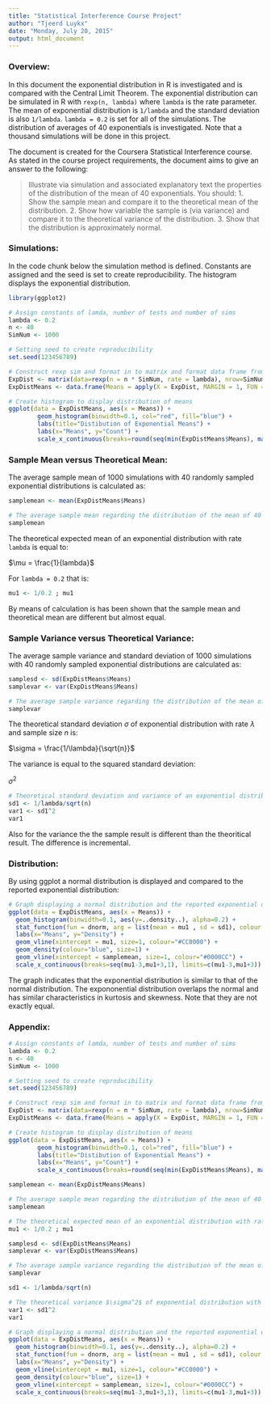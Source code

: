 ```yaml
---
title: "Statistical Interference Course Project"
author: "Tjeerd Luykx"
date: "Monday, July 20, 2015"
output: html_document
---
```


### Overview:

In this document the exponential distribution in R is investigated and is compared with the Central Limit Theorem. The exponential distribution can be simulated in R with ```rexp(n, lambda)``` where ```lambda``` is the rate parameter. The mean of exponential distribution is ```1/lambda``` and the standard deviation is also ```1/lambda```. ```lambda = 0.2``` is set for all of the simulations. The distribution of averages of 40 exponentials is investigated. Note that a thousand simulations will be done in this project.

The document is created for the Coursera Statistical Interference course. As stated in the course project requirements, the document aims to give an answer to the following:

> Illustrate via simulation and associated explanatory text the properties of the distribution of the mean of 40 exponentials. You should:
> 1. Show the sample mean and compare it to the theoretical mean of the distribution.
> 2. Show how variable the sample is (via variance) and compare it to the theoretical variance of the distribution.
> 3. Show that the distribution is approximately normal.

### Simulations:

In the code chunk below the simulation method is defined. Constants are assigned and the seed is set to create reproducibility. The histogram displays the exponential distribution. 

```r
library(ggplot2)

# Assign constants of lamda, number of tests and number of sims
lambda <- 0.2 
n <- 40 
SimNum <- 1000 

# Setting seed to create reproducibility
set.seed(123456789)

# Construct rexp sim and format in to matrix and format data frame from means
ExpDist <- matrix(data=rexp(n = n * SimNum, rate = lambda), nrow=SimNum)
ExpDistMeans <- data.frame(Means = apply(X = ExpDist, MARGIN = 1, FUN = mean))

# Create histogram to display distribution of means
ggplot(data = ExpDistMeans, aes(x = Means)) + 
        geom_histogram(binwidth=0.1, col="red", fill="blue") +
        labs(title="Distibution of Exponential Means") +
        labs(x="Means", y="Count") +
        scale_x_continuous(breaks=round(seq(min(ExpDistMeans$Means), max(ExpDistMeans$Means), by=1)))
```

### Sample Mean versus Theoretical Mean:

The average sample mean of 1000 simulations with 40 randomly sampled exponential distributions is calculated as:

```r
samplemean <- mean(ExpDistMeans$Means)

# The average sample mean regarding the distribution of the mean of 40 exponentials is centered at:
samplemean
```

The theoretical expected mean of an exponential distribution with rate ```lambda``` is equal to:

$\mu = \frac{1}{lambda}$

For ```lambda = 0.2``` that is:

```r
mu1 <- 1/0.2 ; mu1
```

By means of calculation is has been shown that the sample mean and theoretical mean are different but almost equal. 

### Sample Variance versus Theoretical Variance:

The average sample variance and standard deviation of 1000 simulations with 40 randomly sampled exponential distributions are calculated as:

```r
samplesd <- sd(ExpDistMeans$Means)
samplevar <- var(ExpDistMeans$Means)

# The average sample variance regarding the distribution of the mean of 40 exponentials is:
samplevar

```

The theoretical standard deviation $\sigma$ of exponential distribution with rate $\lambda$ and sample size $n$ is:

$\sigma = \frac{1/\lambda}{\sqrt{n}}$

The variance is equal to the squared standard deviation:

$\sigma^2$

```r
# Theoretical standard deviation and variance of an exponential distribution:
sd1 <- 1/lambda/sqrt(n)
var1 <- sd1^2
var1
```

Also for the variance the the sample result is different than the theoritical result. The difference is incremental. 

### Distribution:

By using ggplot a normal distribution is displayed and compared to the reported exponential distribution:

```r
# Graph displaying a normal distribution and the reported exponential distribution.
ggplot(data = ExpDistMeans, aes(x = Means)) + 
  geom_histogram(binwidth=0.1, aes(y=..density..), alpha=0.2) + 
  stat_function(fun = dnorm, arg = list(mean = mu1 , sd = sd1), colour = "red", size=1) +
  labs(x="Means", y="Density") +
  geom_vline(xintercept = mu1, size=1, colour="#CC0000") +
  geom_density(colour="blue", size=1) +
  geom_vline(xintercept = samplemean, size=1, colour="#0000CC") + 
  scale_x_continuous(breaks=seq(mu1-3,mu1+3,1), limits=c(mu1-3,mu1+3)) 
```

The graph indicates that the exponential distribution is similar to that of the normal distribution. The expononential distribution overlaps the normal and has similar characteristics in kurtosis and skewness. Note that they are not exactly equal. 

### Appendix:

```r
# Assign constants of lamda, number of tests and number of sims
lambda <- 0.2 
n <- 40 
SimNum <- 1000 

# Setting seed to create reproducibility
set.seed(123456789)

# Construct rexp sim and format in to matrix and format data frame from means
ExpDist <- matrix(data=rexp(n = n * SimNum, rate = lambda), nrow=SimNum)
ExpDistMeans <- data.frame(Means = apply(X = ExpDist, MARGIN = 1, FUN = mean))

# Create histogram to display distribution of means
ggplot(data = ExpDistMeans, aes(x = Means)) + 
        geom_histogram(binwidth=0.1, col="red", fill="blue") +
        labs(title="Distibution of Exponential Means") +
        labs(x="Means", y="Count") +
        scale_x_continuous(breaks=round(seq(min(ExpDistMeans$Means), max(ExpDistMeans$Means), by=1)))

samplemean <- mean(ExpDistMeans$Means)

# The average sample mean regarding the distribution of the mean of 40 exponentials is centered at:
samplemean

# The theoretical expected mean of an exponential distribution with rate 0.2 is equal to:
mu1 <- 1/0.2 ; mu1

samplesd <- sd(ExpDistMeans$Means)
samplevar <- var(ExpDistMeans$Means)

# The average sample variance regarding the distribution of the mean of 40 exponentials is:
samplevar

sd1 <- 1/lambda/sqrt(n)

# The theoretical variance $\sigma^2$ of exponential distribution with rate $\lambda$ and sample size $n$ is:
var1 <- sd1^2
var1

# Graph displaying a normal distribution and the reported exponential distribution. 
ggplot(data = ExpDistMeans, aes(x = Means)) + 
  geom_histogram(binwidth=0.1, aes(y=..density..), alpha=0.2) + 
  stat_function(fun = dnorm, arg = list(mean = mu1 , sd = sd1), colour = "red", size=1) +
  labs(x="Means", y="Density") +
  geom_vline(xintercept = mu1, size=1, colour="#CC0000") +
  geom_density(colour="blue", size=1) +
  geom_vline(xintercept = samplemean, size=1, colour="#0000CC") + 
  scale_x_continuous(breaks=seq(mu1-3,mu1+3,1), limits=c(mu1-3,mu1+3)) 
```


